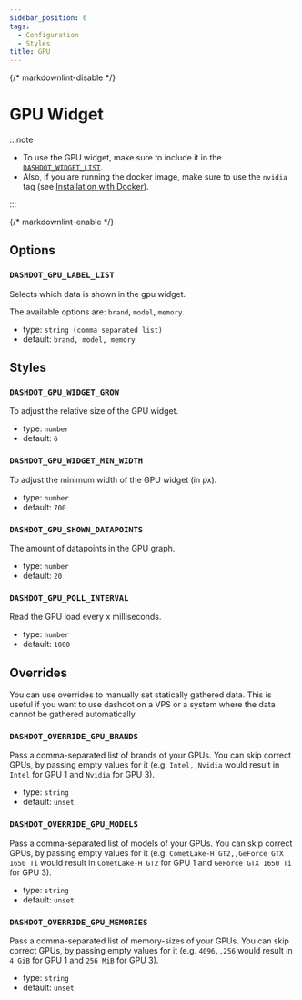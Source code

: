 ```yaml
---
sidebar_position: 6
tags:
  - Configuration
  - Styles
title: GPU
---
```


{/* markdownlint-disable */}

# GPU Widget

:::note

- To use the GPU widget, make sure to include it in the [`DASHDOT_WIDGET_LIST`](/docs/configuration/basic#dashdot_widget_list).
- Also, if you are running the docker image, make sure to use the `nvidia` tag (see [Installation with Docker](/docs/installation/docker#gpu-support)).

:::

{/* markdownlint-enable */}

## Options

### `DASHDOT_GPU_LABEL_LIST`

Selects which data is shown in the gpu widget.

The available options are: `brand`, `model`, `memory`.

- type: `string (comma separated list)`
- default: `brand, model, memory`

## Styles

### `DASHDOT_GPU_WIDGET_GROW`

To adjust the relative size of the GPU widget.

- type: `number`
- default: `6`

### `DASHDOT_GPU_WIDGET_MIN_WIDTH`

To adjust the minimum width of the GPU widget (in px).

- type: `number`
- default: `700`

### `DASHDOT_GPU_SHOWN_DATAPOINTS`

The amount of datapoints in the GPU graph.

- type: `number`
- default: `20`

### `DASHDOT_GPU_POLL_INTERVAL`

Read the GPU load every x milliseconds.

- type: `number`
- default: `1000`

## Overrides

You can use overrides to manually set statically gathered data. This is useful
if you want to use dashdot on a VPS or a system where the data cannot be
gathered automatically.

### `DASHDOT_OVERRIDE_GPU_BRANDS`

Pass a comma-separated list of brands of your GPUs. You can skip correct GPUs, by passing empty values for it (e.g. `Intel,,Nvidia` would result in `Intel` for GPU 1 and `Nvidia` for GPU 3).

- type: `string`
- default: `unset`

### `DASHDOT_OVERRIDE_GPU_MODELS`

Pass a comma-separated list of models of your GPUs. You can skip correct GPUs, by passing empty values for it (e.g. `CometLake-H GT2,,GeForce GTX 1650 Ti` would result in `CometLake-H GT2` for GPU 1 and `GeForce GTX 1650 Ti` for GPU 3).

- type: `string`
- default: `unset`

### `DASHDOT_OVERRIDE_GPU_MEMORIES`

Pass a comma-separated list of memory-sizes of your GPUs. You can skip correct GPUs, by passing empty values for it (e.g. `4096,,256` would result in `4 GiB` for GPU 1 and `256 MiB` for GPU 3).

- type: `string`
- default: `unset`
